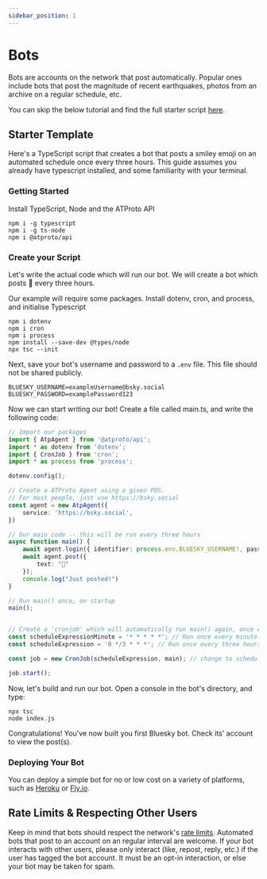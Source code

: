 ```yaml
---
sidebar_position: 1
---
```


# Bots

Bots are accounts on the network that post automatically. Popular ones include bots that post the magnitude of recent earthquakes, photos from an archive on a regular schedule, etc.

You can skip the below tutorial and find the full starter script [here](https://github.com/bluesky-social/cookbook/tree/main/ts-bot).

## Starter Template

Here's a TypeScript script that creates a bot that posts a smiley emoji on an automated schedule once every three hours. This guide assumes you already have typescript installed, and some familiarity with your terminal.

### Getting Started

Install TypeScript, Node and the ATProto API
```
npm i -g typescript
npm i -g ts-node
npm i @atproto/api
```

### Create your Script

Let's write the actual code which will run our bot. We will create a bot which posts 🙂 every three hours. 

Our example will require some packages. Install dotenv, cron, and process, and initialise Typescript
```
npm i dotenv
npm i cron
npm i process
npm install --save-dev @types/node
npx tsc --init
```

Next, save your bot's username and password to a `.env` file. This file should not be shared publicly.
```
BLUESKY_USERNAME=exampleUsername@bsky.social
BLUESKY_PASSWORD=examplePassword123
```

Now we can start writing our bot! Create a file called main.ts, and write the following code:
```TypeScript
// Import our packages
import { AtpAgent } from '@atproto/api';
import * as dotenv from 'dotenv';
import { CronJob } from 'cron';
import * as process from 'process';

dotenv.config();

// Create a ATProto Agent using a given PDS.
// For most people, just use https://bsky.social
const agent = new AtpAgent({
    service: 'https://bsky.social',
})

// Our main code -- this will be run every three hours
async function main() {
    await agent.login({ identifier: process.env.BLUESKY_USERNAME!, password: process.env.BLUESKY_PASSWORD!})
    await agent.post({
        text: "🙂"
    });
    console.log("Just posted!")
}

// Run main() once, on startup
main();


// Create a 'cronjob' which will automatically run main() again, once every three hours
const scheduleExpressionMinute = '* * * * *'; // Run once every minute for testing
const scheduleExpression = '0 */3 * * *'; // Run once every three hours in prod

const job = new CronJob(scheduleExpression, main); // change to scheduleExpressionMinute for testing

job.start();
```

Now, let's build and run our bot. Open a console in the bot's directory, and type:
```
npx tsc
node index.js
```

Congratulations! You've now built you first Bluesky bot. Check its' account to view the post(s).

### Deploying Your Bot

You can deploy a simple bot for no or low cost on a variety of platforms, such as [Heroku](https://www.heroku.com/) or [Fly.io](http://fly.io/).

## Rate Limits & Respecting Other Users

Keep in mind that bots should respect the network's [rate limits](/docs/advanced-guides/rate-limits). Automated bots that post to an account on an regular interval are welcome. If your bot interacts with other users, please only interact (like, repost, reply, etc.) if the user has tagged the bot account. It must be an opt-in interaction, or else your bot may be taken for spam.
